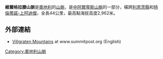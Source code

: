 '''維爾格拉滕山脈'''是[[奧地利|奧地利]]的[[山脈|山脈]]，是[[中阿爾卑斯山脈|中阿爾卑斯山脈]]的一部分，橫跨[[利恩茨縣|利恩茨縣]]和[[特倫蒂諾-上阿迪傑|特倫蒂諾-上阿迪傑]]，全長44公里，最高點海拔高度2,962米。

==外部連結==
* [http://www.summitpost.org/area/range/153575/villgraten-group.html Villgraten Mountains] at www.summitpost.org (English)

{{Austria-geo-stub}}
[[Category:奧地利山脈|Category:奧地利山脈]]